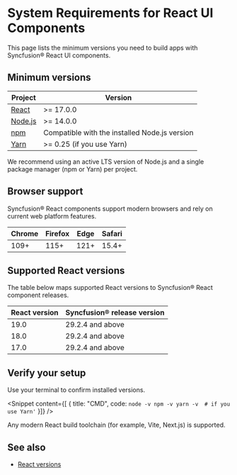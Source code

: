 
<Meta
 title="System requirements for React components | Syncfusion"
 description="System requirements for React components, including Node.js, React versions and browser support"
/>

# System Requirements for React UI Components

This page lists the minimum versions you need to build apps with Syncfusion® React UI components.

## Minimum versions

<table role="presentation">
  <thead>
    <tr>
      <th>Project</th>
      <th>Version</th>
    </tr>
  </thead>
  <tbody>
    <tr>
      <td><a aria-label="Opens link in new tab" href="https://react.dev/" target="_blank" rel="noopener noreferrer">React</a></td>
      <td>>= 17.0.0</td>
    </tr>
    <tr>
      <td><a aria-label="Opens link in new tab" href="https://nodejs.org/en/" target="_blank" rel="noopener noreferrer">Node.js</a></td>
      <td>>= 14.0.0</td>
    </tr>
    <tr>
      <td><a href="https://www.npmjs.com/" target="_blank" rel="noopener noreferrer">npm</a></td>
      <td>Compatible with the installed Node.js version</td>
    </tr>
    <tr>
      <td><a aria-label="Opens link in new tab" href="https://classic.yarnpkg.com/lang/en/docs/install/#windows-stable" target="_blank" rel="noopener noreferrer">Yarn</a></td>
      <td>>= 0.25 (if you use Yarn)</td>
    </tr>
  </tbody>
</table>

We recommend using an active LTS version of Node.js and a single package manager (npm or Yarn) per project.

## Browser support

Syncfusion® React components support modern browsers and rely on current web platform features.

<table role="presentation">
  <thead>
    <tr>
      <th>Chrome</th>
      <th>Firefox</th>
      <th>Edge</th>
      <th>Safari</th>
    </tr>
  </thead>
  <tbody>
    <tr>
      <td>109+</td>
      <td>115+</td>
      <td>121+</td>
      <td>15.4+</td>
    </tr>
  </tbody>
</table>

## Supported React versions

The table below maps supported React versions to Syncfusion® React component releases.

<table role="presentation">
  <thead>
    <tr>
      <th>React version</th>
      <th>Syncfusion® release version</th>
    </tr>
  </thead>
  <tbody>
    <tr>
      <td>19.0</td>
      <td>29.2.4 and above</td>
    </tr>
    <tr>
      <td>18.0</td>
      <td>29.2.4 and above</td>
    </tr>
    <tr>
      <td>17.0</td>
      <td>29.2.4 and above</td>
    </tr>
  </tbody>
</table>

## Verify your setup

Use your terminal to confirm installed versions.

<Snippet content={[ { title: "CMD", code: `node -v
npm -v
yarn -v  # if you use Yarn'`
}]} />

Any modern React build toolchain (for example, Vite, Next.js) is supported.

## See also

* <a aria-label="Opens link in new tab" href="https://react.dev/versions" target="_blank" rel="noopener noreferrer">React versions</a>